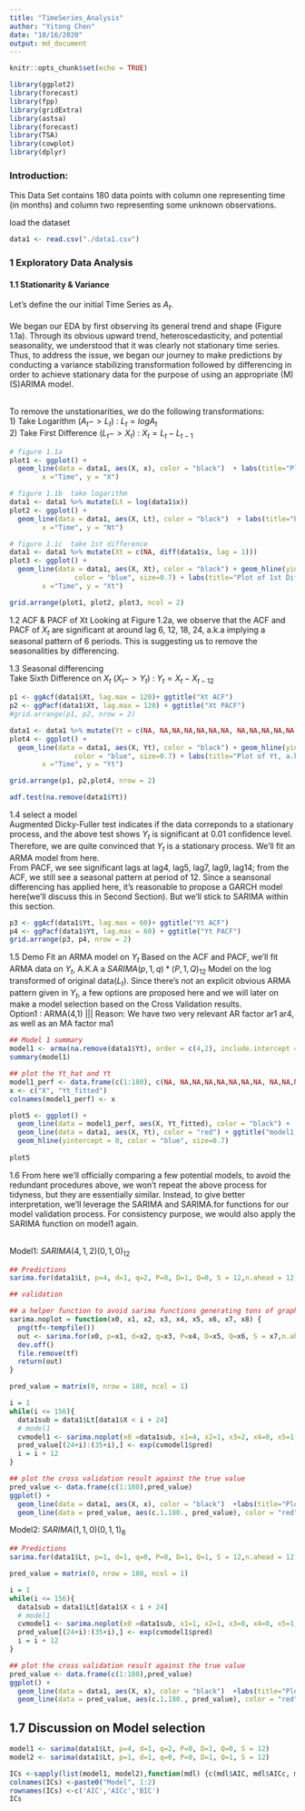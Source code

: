 ```yaml
---
title: "TimeSeries_Analysis"
author: "Yitong Chen"
date: "10/16/2020"
output: md_document
---
```


```r
knitr::opts_chunk$set(echo = TRUE)
```


```r
library(ggplot2)
library(forecast)
library(fpp)
library(gridExtra)
library(astsa)
library(forecast)
library(TSA)
library(cowplot)
library(dplyr)
```

### Introduction: 
This Data Set contains 180 data points with column one representing time (in months) and column two representing some unknown observations. <br/>

load the dataset
```r
data1 <- read.csv("./data1.csv")
```

### 1 Exploratory Data Analysis
#### 1.1 Stationarity & Variance
Let's define the our initial Time Series as $A_{t}$. <br/><br/>
We began our EDA by first observing its general trend and shape (Figure 1.1a). Through its obvious upward trend, heteroscedasticity, and potential seasonality, we understood that it was clearly not stationary time series. Thus, to address the issue, we began our journey to make predictions by conducting a variance stabilizing transformation followed by differencing in order to achieve stationary data for the purpose of using an appropriate (M)(S)ARIMA model.<br/><br/>

To remove the unstationarities, we do the following transformations: <br/>
1) Take Logarithm        ($A_{t} -> L_{t}$)    : $L_{t} = log{A_t}$ <br/>
2) Take First Difference ($L_{t} -> X_{t}$)    : $X_{t} = L_{t} - L_{t-1}$
```r
# figure 1.1a
plot1 <- ggplot() +
  geom_line(data = data1, aes(X, x), color = "black")  + labs(title="Plot of Orginal Time Series, At",
        x ="Time", y = "X")

# figure 1.1b  take logarithm
data1 <- data1 %>% mutate(Lt = log(data1$x))
plot2 <- ggplot() +
  geom_line(data = data1, aes(X, Lt), color = "black")  + labs(title="Plot of Log Transformed Data, Lt",
        x ="Time", y = "Nt")

# figure 1.1c  take 1st difference
data1 <- data1 %>% mutate(Xt = c(NA, diff(data1$x, lag = 1)))
plot3 <- ggplot() +
  geom_line(data = data1, aes(X, Xt), color = "black") + geom_hline(yintercept = 0, 
                color = "blue", size=0.7) + labs(title="Plot of 1st Difference Time Series, Xt",
        x ="Time", y = "Xt")

grid.arrange(plot1, plot2, plot3, ncol = 2)
```


1.2 ACF & PACF of Xt
Looking at Figure 1.2a, we observe that the ACF and PACF of $X_{t}$ are significant at around lag 6, 12, 18, 24, a.k.a implying a seasonal pattern of 6 periods. This is suggesting us to remove the seasonalities by differencing.

1.3 Seasonal differencing<br/>
Take Sixth Difference on $X_{t}$ ($X_{t} -> Y_{t}$)    : $Y_{t} = X_{t} - X_{t-12}$
```r
p1 <- ggAcf(data1$Xt, lag.max = 120)+ ggtitle("Xt ACF")
p2 <- ggPacf(data1$Xt, lag.max = 120) + ggtitle("Xt PACF")
#grid.arrange(p1, p2, nrow = 2)

data1 <- data1 %>% mutate(Yt = c(NA, NA,NA,NA,NA,NA,NA, NA,NA,NA,NA,NA, diff(data1$Xt, lag = 12)))
plot4 <- ggplot() +
  geom_line(data = data1, aes(X, Yt), color = "black") + geom_hline(yintercept = 0, 
                color = "blue", size=0.7) + labs(title="Plot of Yt, a.k.a Xt with Seasonality Removed",
        x ="Time", y = "Yt")

grid.arrange(p1, p2,plot4, nrow = 2)
```


```r
adf.test(na.remove(data1$Yt))
```


1.4 select a model<br/>
Augmented Dicky-Fuller test indicates if the data correponds to a stationary process, and the above test shows $Y_{t}$ is significant at 0.01 confidence level. Therefore, we are quite convinced that $Y_{t}$ is a stationary process. We'll fit an ARMA model from here.<br/>
From PACF, we see significant lags at lag4, lag5, lag7, lag9, lag14; from the ACF, we still see a seasonal pattern at period of 12. Since a seansonal differencing has applied here, it's reasonable to propose a GARCH model here(we'll discuss this in Second Section). But we'll stick to SARIMA within this section. 
```r
p3 <- ggAcf(data1$Yt, lag.max = 60)+ ggtitle("Yt ACF")
p4 <- ggPacf(data1$Yt, lag.max = 60) + ggtitle("Yt PACF")
grid.arrange(p3, p4, nrow = 2)
```

1.5 Demo Fit an ARMA model on $Y_{t}$ 
Based on the ACF and PACF, we'll fit ARMA data on $Y_{t}$, A.K.A a $SARIMA(p,1,q)*(P,1,Q)_{12}$ Model on the log transformed of original data($L_{t}$). Since there's not an explicit obvious ARMA pattern given in $Y_{t}$, a few options are proposed here and we will later on make a model selection based on the Cross Validation results.<br/>
Option1 : ARMA(4,1) ||| Reason: We have two very relevant AR factor ar1 ar4, as well as an MA factor ma1
```r
## Model 1 summary
model1 <- arma(na.remove(data1$Yt), order = c(4,2), include.intercept = FALSE)
summary(model1)

## plot the Yt_hat and Yt
model1_perf <- data.frame(c(1:180), c(NA, NA,NA,NA,NA,NA,NA,NA, NA,NA,NA,NA,NA, model1$fitted.values))
x <- c("X", "Yt_fitted")
colnames(model1_perf) <- x

plot5 <- ggplot() +
  geom_line(data = model1_perf, aes(X, Yt_fitted), color = "black") +
  geom_line(data = data1, aes(X, Yt), color = "red") + ggtitle("model1, Yt red, Yt_fitted black")+
  geom_hline(yintercept = 0, color = "blue", size=0.7) 
  
plot5

```


1.6 From here we'll officially comparing a few potential models, to avoid the redundant procedures above, we won't repeat the above process for tidyness, but they are essentially similar. Instead, to give better interpretation, we'll leverage the SARIMA and SARIMA.for functions for our model validation process. For consistency purpose, we would also apply the SARIMA function on model1 again.<br/><br/>

Model1: $SARIMA(4,1,2)(0,1,0)_{12}$
```r
## Predictions
sarima.for(data1$Lt, p=4, d=1, q=2, P=0, D=1, Q=0, S = 12,n.ahead = 12)
```

```r
## validation

## a helper function to avoid sarima functions generating tons of graph during validation
sarima.noplot = function(x0, x1, x2, x3, x4, x5, x6, x7, x8) {
  png(tf<-tempfile())
  out <- sarima.for(x0, p=x1, d=x2, q=x3, P=x4, D=x5, Q=x6, S = x7,n.ahead = x8)
  dev.off()
  file.remove(tf)
  return(out)
}
```

```r
pred_value = matrix(0, nrow = 180, ncol = 1)

i = 1
while(i <= 156){
  data1sub = data1$Lt[data1$X < i + 24]
  # model1
  cvmodel1 <- sarima.noplot(x0 =data1sub, x1=4, x2=1, x3=2, x4=0, x5=1, x6=0, x7 = 12, x8= 12)
  pred_value[(24+i):(35+i),] <- exp(cvmodel1$pred)
  i = i + 12
}

## plot the cross validation result against the true value
pred_value <- data.frame(c(1:180),pred_value)
ggplot() + 
  geom_line(data = data1, aes(X, x), color = "black")  +labs(title="Plot of At(dark) versas At_hat(red), by Model1 SARIMA(4,1,2)(0,1,0)12", x ="Time", y = "X") + 
  geom_line(data = pred_value, aes(c.1.180., pred_value), color = "red")
```


Model2: $SARIMA(1,1,0)(0,1,1)_{6}$
```r
## Predictions
sarima.for(data1$Lt, p=1, d=1, q=0, P=0, D=1, Q=1, S = 12,n.ahead = 12)
```

```r
pred_value = matrix(0, nrow = 180, ncol = 1)

i = 1
while(i <= 156){
  data1sub = data1$Lt[data1$X < i + 24]
  # model1
  cvmodel1 <- sarima.noplot(x0 =data1sub, x1=1, x2=1, x3=0, x4=0, x5=1, x6=1, x7 = 12, x8= 12)
  pred_value[(24+i):(35+i),] <- exp(cvmodel1$pred)
  i = i + 12
}

## plot the cross validation result against the true value
pred_value <- data.frame(c(1:180),pred_value)
ggplot() + 
  geom_line(data = data1, aes(X, x), color = "black")  +labs(title="Plot of At(dark) versas At_hat(red), by Model1 SARIMA(1,1,0)(0,1,1)12", x ="Time", y = "X") + 
  geom_line(data = pred_value, aes(c.1.180., pred_value), color = "red")
```



## 1.7 Discussion on Model selection
```r
model1 <- sarima(data1$Lt, p=4, d=1, q=2, P=0, D=1, Q=0, S = 12)
model2 <- sarima(data1$Lt, p=1, d=1, q=0, P=0, D=1, Q=1, S = 12)
```


```r
ICs <-sapply(list(model1, model2),function(mdl) {c(mdl$AIC, mdl$AICc, mdl$BIC)})
colnames(ICs) <-paste0("Model", 1:2)
rownames(ICs) <-c('AIC','AICc','BIC')
ICs
```



